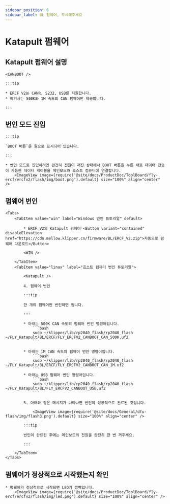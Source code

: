 ```yaml
---
sidebar_position: 6
sidebar_label: BL 펌웨어, 무시해주세요
---
```







# Katapult 펌웨어

## Katapult 펌웨어 설명

    <CANBOOT />

    :::tip

    * ERCF V2는 CANR, S232, USB를 지원합니다.
    * 여기서는 500K와 1M 속도의 CAN 펌웨어만 제공합니다.

    :::

## 번인 모드 진입

    :::tip

    `BOOT 버튼`은 원으로 표시되어 있습니다.

    :::

    * 번인 모드로 진입하려면 완전히 전원이 꺼진 상태에서 BOOT 버튼을 누른 채로 데이터 전송이 가능한 데이터 케이블을 메인보드와 호스트 컴퓨터에 연결합니다.
        <ImageView image={require('@site/docs/ProductDoc/ToolBoard/fly-ercf/ercfv2/flash/img/boot.png').default} size="100%" align="center" />

## 펌웨어 번인
    <Tabs>
        <TabItem value="win" label="Windows 번인 튜토리얼" default>

            * ERCF V2의 Katapult 펌웨어 <Button variant="contained" disableElevation href="https://cdn.mellow.klipper.cn/firmware/BL/ERCF_V2.zip">자동으로 펌웨어 다운로드</Button>

            <WIN />
            
        </TabItem>
        <TabItem value="linux" label="호스트 컴퓨터 번인 튜토리얼">
            
            <Katapult />

            4. 펌웨어 번인

            :::tip

            한 개의 펌웨어만 번인하면 됩니다.

            :::

            * 아래는 500K CAN 속도의 펌웨어 번인 명령어입니다.
                ```bash
                sudo ~/klipper/lib/rp2040_flash/rp2040_flash ~/FLY_Katapult/BL/ERCF/FLY_ERCFV2_CANBOOT_CAN_500K.uf2
                ```
                       
            * 아래는 1M CAN 속도의 펌웨어 번인 명령어입니다.
                ```bash
                sudo ~/klipper/lib/rp2040_flash/rp2040_flash ~/FLY_Katapult/BL/ERCF/FLY_ERCFV2_CANBOOT_CAN_1M.uf2
                ```
            * 아래는 USB 펌웨어 번인 명령어입니다.
                ```bash
                sudo ~/klipper/lib/rp2040_flash/rp2040_flash ~/FLY_Katapult/BL/FLY_ERCFV2_CANBOOT_USB.uf2
                ```

            5. 아래와 같은 메시지가 나타나면 번인이 성공적으로 완료된 것입니다.

                <ImageView image={require('@site/docs/General/dfu-flash/img/flash3.png').default} size="100%" align="center" />

            :::tip

            번인이 완료된 후에는 메인보드의 전원을 완전히 한 번 꺼주세요.

            :::

        </TabItem>
    </Tabs>

## 펌웨어가 정상적으로 시작했는지 확인

    * 펌웨어가 정상적으로 시작되면 LED가 깜빡입니다.
        <ImageView image={require('@site/docs/ProductDoc/ToolBoard/fly-ercf/ercfv2/flash/img/led.png').default} size="100%" align="center" />
